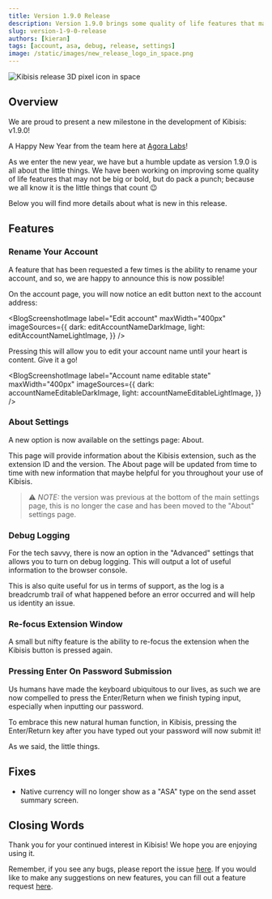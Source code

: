 ```yaml
---
title: Version 1.9.0 Release
description: Version 1.9.0 brings some quality of life features that may not be big or bold, but do pack a punch!
slug: version-1-9-0-release
authors: [kieran]
tags: [account, asa, debug, release, settings]
image: /static/images/new_release_logo_in_space.png
---
```

<!-- components -->

<!-- constants -->

<!-- images -->

![Kibisis release 3D pixel icon in space](/images/new_release_logo_in_space.png)

## Overview

<!-- change just the version for new posts -->
We are proud to present a new milestone in the development of Kibisis: v1.9.0!

<!-- re-write this paragraph for all new versions -->
 A Happy New Year from the team here at <a href={AGORA_LABS_LINK} target="_blank">Agora Labs</a>!

As we enter the new year, we have but a humble update as version 1.9.0 is all about the little things. We have been working on improving some quality of life features that may not be big or bold, but do pack a punch; because we all know it is the little things that count 😉

<!-- truncate -->

Below you will find more details about what is new in this release.

<!-- go into detail about the new versions, or omit if no new features with in the release -->
## Features

### Rename Your Account

A feature that has been requested a few times is the ability to rename your account, and so, we are happy to announce this is now possible!

On the account page, you will now notice an edit button next to the account address:

<BlogScreenshotImage
  label="Edit account"
  maxWidth="400px"
  imageSources={{
    dark: editAccountNameDarkImage,
    light: editAccountNameLightImage,
  }}
/>

Pressing this will allow you to edit your account name until your heart is content. Give it a go!

<BlogScreenshotImage
  label="Account name editable state"
  maxWidth="400px"
  imageSources={{
    dark: accountNameEditableDarkImage,
    light: accountNameEditableLightImage,
  }}
/>

### About Settings

A new option is now available on the settings page: About.

This page will provide information about the Kibisis extension, such as the extension ID and the version. The About page will be updated from time to time with new information that maybe helpful for you throughout your use of Kibisis.

> ⚠️ *NOTE:* the version was previous at the bottom of the main settings page, this is no longer the case and has been moved to the "About" settings page.

### Debug Logging

For the tech savvy, there is now an option in the "Advanced" settings that allows you to turn on debug logging. This will output a lot of useful information to the browser console.

This is also quite useful for us in terms of support, as the log is a breadcrumb trail of what happened before an error occurred and will help us identity an issue.

### Re-focus Extension Window

A small but nifty feature is the ability to re-focus the extension when the Kibisis button is pressed again.

### Pressing Enter On Password Submission

Us humans have made the keyboard ubiquitous to our lives, as such we are now compelled to press the Enter/Return when we finish typing input, especially when inputting our password.

To embrace this new natural human function, in Kibisis, pressing the Enter/Return key after you have typed out your password will now submit it!

As we said, the little things.

<!-- just give a bulleted list of fixes, or omit if no fixes with in the release -->
## Fixes

* Native currency will no longer show as a "ASA" type on the send asset summary screen.

## Closing Words

<!-- leave this paragraph as standard sign off -->
Thank you for your continued interest in Kibisis! We hope you are enjoying using it.

Remember, if you see any bugs, please report the issue <a href={REPORT_A_BUG_LINK} target="_blank">here</a>. If you would like to make any suggestions on new features, you can fill out a feature request <a href={SUGGEST_A_FEATURE_LINK} target="_blank">here</a>.
